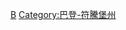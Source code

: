 {{Commonscat|People of Baden-Württemberg}}

[[Category:德國各州人物|B]]
[[Category:巴登-符騰堡州|Category:巴登-符騰堡州]]
